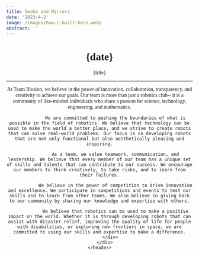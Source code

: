 ```yaml
---
title: Smoke and Mirrors
date: '2023-4-2'
image: /images/how-i-built-hero.webp
abstract: ''
---
```

<script>
</script>

<Background text="ABOUTUS"/>
<div class="h-screen w-screen px-0 m-0" style="font-family: Array-Wide">
    <header class="mx-auto flex flex-col items-center text-white lg:max-w-screen-xl w-screen h-screen">
        <div class="text-left w-2/3 mt-20">
            <h1 class="text-2xl my-0">{date}</h1>
            <p class="text-7xl my-0 text-transparent bg-clip-text bg-gradient-to-r from-blue-500 to-purple-500">{title}</p>
            <hr class="my-10 border-neutral-700"/>
            <div class="prose text-lg">
                At Team Illusion, we believe in the power of innovation, collaboration, transparency, and creativity to achieve our goals. Our team is more than just a robotics club-- it is a community of like-minded individuals who share a passion for science, technology, engineering, and mathematics.

                We are committed to pushing the boundaries of what is possible in the field of robotics. We believe that technology can be used to make the world a better place, and we strive to create robots that can solve real-world problems. Our focus is on developing robots that are not only functional but also aesthetically pleasing and inspiring.

                As a team, we value teamwork, communication, and leadership. We believe that every member of our team has a unique set of skills and talents that can contribute to our success. We encourage our members to think creatively, to take risks, and to learn from their failures.

                We believe in the power of competition to drive innovation and excellence. We participate in competitions and events to test our skills and to learn from other teams. We also believe in giving back to our community by sharing our knowledge and expertise with others.

                We believe that robotics can be used to make a positive impact on the world. Whether it is through developing robots that can assist with disaster relief, improving the quality of life for people with disabilities, or exploring new frontiers in space, we are committed to using our skills and expertise to make a difference.
            </div>
        </div>
    </header>

</div>
